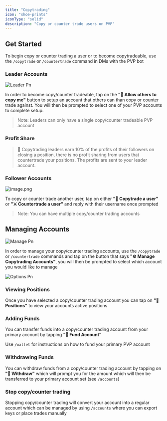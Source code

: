 ```yaml
---
title: "Copytrading"
icon: "shoe-prints"
iconType: "solid"
description: "Copy or counter trade users on PVP"
---
```


## Get Started

To begin copy or counter trading a user or to become copytradeable, use the `/copytrade` or `/countertrade` command in DMs with the PVP bot

### Leader Accounts

![Leader Pn](/images/Leader.png)

In order to become copy/counter tradeable, tap on the **"🤝 Allow others to copy me"** button to setup an account that others can than copy or counter trade against. You will then be prompted to select one of your PVP accounts to complete setup.

> Note: Leaders can only have a single copy/counter tradeable PVP account

### Profit Share

> 💸  Copytrading leaders earn 10% of the profits of their followers on closing a position, there is no profit sharing from users that countertrade your positions. The profits are sent to your leader account.

### Follower Accounts

![image.png](/image.png)

To copy or counter trade another user, tap on either **"👣 Copytrade a user"** or **"⚔️ Countertrade a user"** and reply with their username once prompted

> Note: You can have multiple copy/counter trading accounts

## Managing Accounts

![Manage Pn](/images/manage.png)

In order to manage your copy/counter trading accounts, use the `/copytrade` or `/countertrade` commands and tap on the button that says **"⚙️ Manage Copytrading Accounts"**, you will then be prompted to select which account you would like to manage

![Options Pn](/images/Options.png)

### Viewing Positions

Once you have selected a copy/counter trading account you can tap on **"👀 Positions"** to view your accounts active positions

### Adding Funds

You can transfer funds into a copy/counter trading account from your primary account by tapping **"💸 Fund Account"**

Use `/wallet` for instructions on how to fund your primary PVP account

### Withdrawing Funds

You can withdraw funds from a copy/counter trading account by tapping on **"🔀 Withdraw"** which will prompt you for the amount which will then be transferred to your primary account set (see `/accounts`)

### Stop copy/counter trading

Stopping copy/counter trading will convert your account into a regular account which can be managed by using `/accounts` where you can export keys or place trades manually